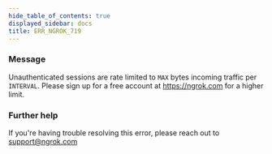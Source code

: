 ```yaml
---
hide_table_of_contents: true
displayed_sidebar: docs
title: ERR_NGROK_719
---
```


### Message

Unauthenticated sessions are rate limited to `MAX` bytes incoming traffic per `INTERVAL`. Please sign up for a free account at https://ngrok.com for a higher limit.

### Further help

If you're having trouble resolving this error, please reach out to [support@ngrok.com](mailto:support@ngrok.com?subject=Help%20with%20ERR_NGROK_719)
